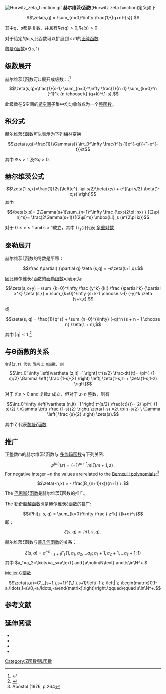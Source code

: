 [[File:Hurwitz_zeta_function.gif|thumb]]
'''赫尔维茨ζ函数'''(Hurwitz zeta function)定义如下

:<math>\zeta(s,q) = \sum_{n=0}^\infty \frac{1}{(q+n)^{s}}.</math>

其中<math>q</math>、<math>s</math>都是复数，并且有<math>Re(q)>0</math>,<math>Re(s)>0</math>

对于给定的q,s,此函数可以扩展到 ''s''≠1的[[亚纯函数|亚纯函数]].

[[黎曼ζ函数|黎曼ζ函数]]=<math>\zeta(s,1)</math>

==级数展开==
赫尔维茨ζ函数可以展开成级数：:<ref>{{Citation |first=Helmut |last=Hasse |title=Ein Summierungsverfahren für die Riemannsche ζ-Reihe |year=1930 |journal=[[Mathematische_Zeitschrift|Mathematische Zeitschrift]] |volume=32 |issue=1 |pages=458–464 |doi=10.1007/BF01194645 |zbl=56.0894.03 |url=https://eudml.org/doc/168238 |accessdate=2015-02-04 |archive-date=2017-08-05 |archive-url=https://web.archive.org/web/20170805014906/https://eudml.org/doc/168238 |dead-url=no }}</ref>


:<math>\zeta(s,q)=\frac{1}{s-1}
\sum_{n=0}^\infty \frac{1}{n+1}
\sum_{k=0}^n (-1)^k {n \choose k} (q+k)^{1-s}.</math>

此级数在S空间的[[紧空间|紧空间]]子集中均匀收敛成为一个[[整函数|整函数]]。

==积分式==

赫尔维茨ζ函数可以表示为下列[[梅林变换|梅林变换]]

:<math>\zeta(s,q)=\frac{1}{\Gamma(s)} \int_0^\infty
\frac{t^{s-1}e^{-qt}}{1-e^{-t}}dt</math>

其中 <math>\Re s>1</math> 及<math>\Re q >0.</math>
==赫尔维茨公式==

:<math>\zeta(1-s,x)=\frac{1}{2s}\left[e^{-i\pi s/2}\beta(x;s) + e^{i\pi s/2} \beta(1-x;s) \right]</math>
其中
:<math>\beta(x;s)=
2\Gamma(s+1)\sum_{n=1}^\infty \frac {\exp(2\pi inx) } {(2\pi n)^s}=
\frac{2\Gamma(s+1)}{(2\pi)^s} \mbox{Li}_s (e^{2\pi ix})
</math>

对于 <math>0\le x\le 1</math> and s > 1成立，其中 <math>\text{Li}_s (z)</math>代表 [[多重对数|多重对数]].

==泰勒展开==
赫尔维茨ζ函数的导数是平移：


:<math>\frac {\partial} {\partial q} \zeta (s,q) = -s\zeta(s+1,q).</math>

因此赫尔维茨ζ函数的[[泰勒级数|泰勒级数]]可表示为:

:<math>\zeta(s,x+y) = \sum_{k=0}^\infty \frac {y^k} {k!}
\frac {\partial^k} {\partial x^k} \zeta (s,x) =
\sum_{k=0}^\infty {s+k-1 \choose s-1} (-y)^k \zeta (s+k,x).</math>

或

:<math>\zeta(s, q) = \frac{1}{q^s} + \sum_{n=0}^{\infty} (-q)^n {s + n - 1 \choose n} \zeta(s + n),</math>

其中 <math>|q| < 1</math>.<ref>{{cite arXiv |last=Vepsta卄s |first=Linas |authorlink= |eprint=math/0702243 |title=An efficient algorithm for accelerating the convergence of oscillatory series, useful for computing the polylogarithm and Hurwitz zeta functions |class= |year=2007 |accessdate=29 August 2013 }}</ref>

==与Θ函數的关系==
 令<math>\vartheta (z,\tau)</math> 代表 雅可比 [[Θ函數|Θ函數]], 则

:<math>\int_0^\infty \left[\vartheta (z,it) -1 \right] t^{s/2} \frac{dt}{t}=
\pi^{-(1-s)/2} \Gamma \left( \frac {1-s}{2} \right)
\left[ \zeta(1-s,z) + \zeta(1-s,1-z) \right]</math>

对于 <math>\Re s > 0</math> and 复数''z'' 成立，但对于 ''z''=''n'' 整数，则有

:<math>\int_0^\infty \left[\vartheta (n,it) -1 \right] t^{s/2} \frac{dt}{t}=
2\  \pi^{-(1-s)/2} \ \Gamma \left( \frac {1-s}{2} \right) \zeta(1-s)
=2\  \pi^{-s/2} \ \Gamma \left( \frac {s}{2} \right) \zeta(s).</math>

其中 ζ 代表[[黎曼ζ函数|黎曼ζ函数]].

==推广==
正整数m的赫尔维茨ζ函数与 [[多伽玛函数|多伽玛函数]]有下列关系:
:<math>\psi^{(m)}(z)= (-1)^{m+1} m! \zeta (m+1,z) \ .</math>
For negative integer −''n'' the values are related to the [[Bernoulli_polynomials|Bernoulli polynomials]]:<ref name=Ap264>Apostol (1976) p.264</ref>
:<math>\zeta(-n,x) = - \frac{B_{n+1}(x)}{n+1} \ . </math>

The [[巴恩斯ζ函数|巴恩斯ζ函数]]是赫尔维茨ζ函数的推广。

The [[勒奇超越函数|勒奇超越函数]]也是赫尔维茨ζ函数的推广:
:<math>\Phi(z, s, q) = \sum_{k=0}^\infty
\frac { z^k} {(k+q)^s}</math>
即：
:<math>\zeta (s,q)=\Phi(1, s, q).\,</math>

赫尔维茨ζ函数与[[超几何函数|超几何函数]]的关系：

:<math>\zeta(s,a)=a^{-s}\cdot{}_{s+1}F_s(1,a_1,a_2,\ldots a_s;a_1+1,a_2+1,\ldots a_s+1;1)</math>其中 <math>a_1=a_2=\ldots=a_s=a\text{ and }a\notin\N\text{ and }s\in\N^+.</math>

[[Meijer_G函数|Meijer G函数]]

:<math>\zeta(s,a)=G\,_{s+1,\,s+1}^{\,1,\,s+1}\left(-1 \; \left| \; \begin{matrix}0,1-a,\ldots,1-a\\0,-a,\ldots,-a\end{matrix}\right)\right.\qquad\qquad s\in\N^+.</math>

==参考文献==
<references/>

==延伸阅读==
* {{cite book | last=Davenport | first=Harold | authorlink=Harold Davenport | title=Multiplicative number theory | publisher=Markham | series=Lectures in advanced mathematics | volume=1 | location=Chicago | year=1967 | zbl=0159.06303 }}
* {{cite journal
|first1=Jeff
|last1=Miller
|first2=Victor S.
|last2=Adamchik
|url=http://www-2.cs.cmu.edu/~adamchik/articles/hurwitz.htm
|title=Derivatives of the Hurwitz Zeta Function for Rational Arguments
|journal=Journal of Computational and Applied Mathematics
|volume=100
|year=1998
|pages=201–206
|doi=10.1016/S0377-0427(98)00193-9
|access-date=2015-02-04
|archive-date=2010-03-16
|archive-url=https://web.archive.org/web/20100316074311/http://www-2.cs.cmu.edu/~adamchik/articles/hurwitz.htm
|dead-url=no
}}
* {{cite web
|first1=Linas
|last1=Vepstas
|url=http://www.linas.org/math/gkw.pdf
|title=The Bernoulli Operator, the Gauss–Kuzmin–Wirsing Operator, and the Riemann Zeta
|access-date=2015-02-04
|archive-date=2021-03-10
|archive-url=https://web.archive.org/web/20210310053646/http://linas.org/math/gkw.pdf
|dead-url=no
}}
* {{cite journal
|first1=István
|last1=Mező
|first2=Ayhan
|last2=Dil
|doi=10.1016/j.jnt.2009.08.005
|title=Hyperharmonic series involving Hurwitz zeta function
|journal=Journal of Number Theory
|year=2010
|volume=130
|number=2
|pages=360–369
}}

[[Category:Ζ函數與L函數|Category:Ζ函數與L函數]]